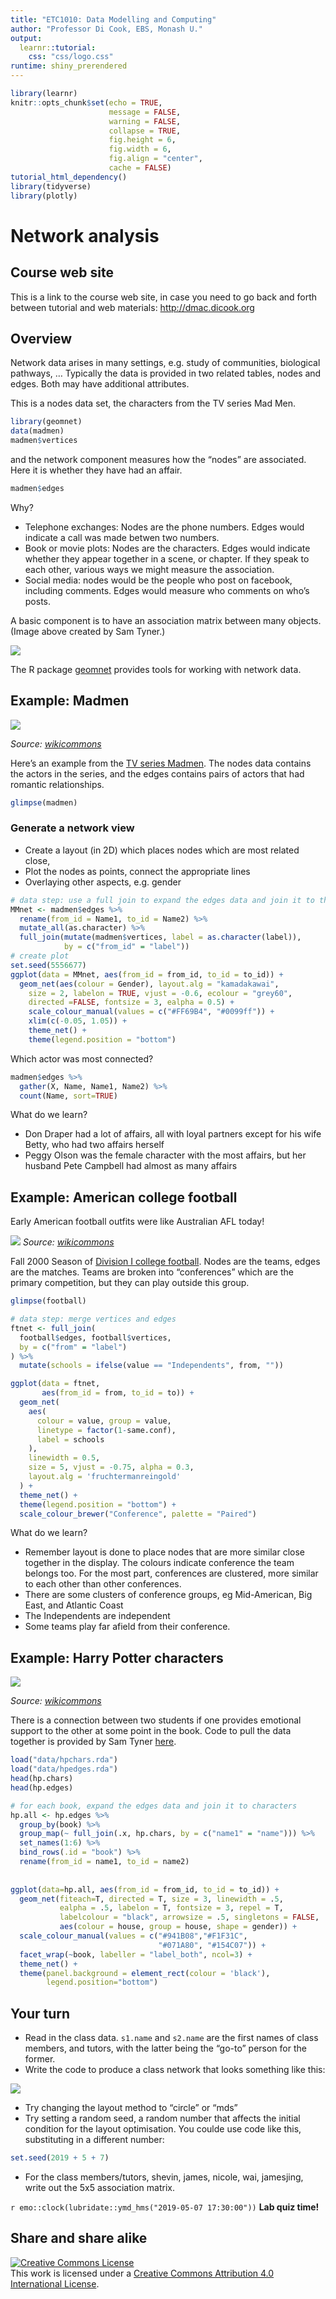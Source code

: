 ```yaml
---
title: "ETC1010: Data Modelling and Computing"
author: "Professor Di Cook, EBS, Monash U."
output: 
  learnr::tutorial:
    css: "css/logo.css"
runtime: shiny_prerendered
---
```


```r
library(learnr)
knitr::opts_chunk$set(echo = TRUE,   
                      message = FALSE,
                      warning = FALSE,
                      collapse = TRUE,
                      fig.height = 6,
                      fig.width = 6,
                      fig.align = "center",
                      cache = FALSE)
tutorial_html_dependency()
library(tidyverse)
library(plotly)
```

# Network analysis

## Course web site

This is a link to the course web site, in case you need to go back and forth between tutorial and web materials: [http://dmac.dicook.org](http://dmac.dicook.org)

## Overview

Network data arises in many settings, e.g. study of communities, biological pathways, ... Typically the data is provided in two related tables, nodes and edges. Both may have additional attributes.

This is a nodes data set, the characters from the TV series Mad Men.

```r
library(geomnet)
data(madmen)
madmen$vertices
```

and the network component measures how the "nodes" are associated. Here it is whether they have had an affair.

```r
madmen$edges
```

Why?

- Telephone exchanges: Nodes are the phone numbers. Edges would indicate a call was made betwen two numbers.
- Book or movie plots: Nodes are the characters. Edges would indicate whether they appear together in a scene, or chapter. If they speak to each other, various ways we might measure the association.
- Social media: nodes would be the people who post on facebook, including comments. Edges would measure who  comments on who's posts.

A basic component is to have an association matrix between many objects. (Image above created by Sam Tyner.) 

![](images/network_data.png)

The R package [geomnet](https://github.com/sctyner/geomnet) provides tools for working with network data. 

## Example: Madmen

![](images/Mad-men-title-card.jpg)

*Source: [wikicommons](https://en.wikipedia.org/wiki/Mad_Men#/media/File:Mad-men-title-card.jpg)*

Here's an example from the [TV series Madmen](https://en.wikipedia.org/wiki/Mad_Men). The nodes data contains the actors in the series, and the edges contains pairs of actors that had romantic relationships.

```r
glimpse(madmen)
```


### Generate a network view

- Create a layout (in 2D) which places nodes which are most related close,
- Plot the nodes as points, connect the appropriate lines
- Overlaying other aspects, e.g. gender

```r
# data step: use a full join to expand the edges data and join it to the nodes
MMnet <- madmen$edges %>%
  rename(from_id = Name1, to_id = Name2) %>%
  mutate_all(as.character) %>%
  full_join(mutate(madmen$vertices, label = as.character(label)), 
            by = c("from_id" = "label"))
# create plot
set.seed(5556677)
ggplot(data = MMnet, aes(from_id = from_id, to_id = to_id)) +
  geom_net(aes(colour = Gender), layout.alg = "kamadakawai",
    size = 2, labelon = TRUE, vjust = -0.6, ecolour = "grey60",
    directed =FALSE, fontsize = 3, ealpha = 0.5) +
    scale_colour_manual(values = c("#FF69B4", "#0099ff")) +
    xlim(c(-0.05, 1.05)) +
    theme_net() +
    theme(legend.position = "bottom")
```


Which actor was most connected?

```r
madmen$edges %>% 
  gather(X, Name, Name1, Name2) %>% 
  count(Name, sort=TRUE)
```

What do we learn?

- Don Draper had a lot of affairs, all with loyal partners except for his wife Betty, who had two affairs herself
- Peggy Olson was the female character with the most affairs, but her husband Pete Campbell had almost as many affairs 

## Example: American college football

Early American football outfits were like Australian AFL today!

![](images/1480px-Unknown_Early_American_Football_Team.jpg)
*Source: [wikicommons](https://commons.wikimedia.org/wiki/File:Unknown_Early_American_Football_Team.jpg)*

Fall 2000 Season of [Division I college football](https://en.wikipedia.org/wiki/NCAA_Division_I). Nodes are the teams, edges are the matches. Teams are broken into "conferences" which are the primary competition, but they can play outside this group.

```r
glimpse(football)
```


```r
# data step: merge vertices and edges
ftnet <- full_join(
  football$edges, football$vertices,
  by = c("from" = "label")
) %>%
  mutate(schools = ifelse(value == "Independents", from, ""))

ggplot(data = ftnet,
       aes(from_id = from, to_id = to)) +
  geom_net(
    aes(
      colour = value, group = value,
      linetype = factor(1-same.conf),
      label = schools
    ),
    linewidth = 0.5,
    size = 5, vjust = -0.75, alpha = 0.3,
    layout.alg = 'fruchtermanreingold'
  ) +
  theme_net() +
  theme(legend.position = "bottom") +
  scale_colour_brewer("Conference", palette = "Paired")
```

What do we learn?

- Remember layout is done to place nodes that are more similar close together in the display. The colours indicate conference the team belongs too. For the most part, conferences are clustered, more similar to each other than other conferences. 
- There are some clusters of conference groups, eg Mid-American, Big East, and Atlantic Coast
- The Independents are independent
- Some teams play far afield from their conference.

## Example: Harry Potter characters

![](images/1069px-Harry_Potter_Platform_Kings_Cross.jpg)

*Source: [wikicommons](https://commons.wikimedia.org/wiki/File:Harry_Potter_Platform_Kings_Cross.jpg)*

There is a connection between two students if one provides emotional support to the other at some point in the book. Code to pull the data together is provided by Sam Tyner [here](https://github.com/sctyner/geomnet/blob/master/README.Rmd#harry-potter-peer-support-network).

```r
load("data/hpchars.rda")
load("data/hpedges.rda")
head(hp.chars)
head(hp.edges)
```


```r
# for each book, expand the edges data and join it to characters
hp.all <- hp.edges %>%
  group_by(book) %>%
  group_map(~ full_join(.x, hp.chars, by = c("name1" = "name"))) %>%
  set_names(1:6) %>%
  bind_rows(.id = "book") %>% 
  rename(from_id = name1, to_id = name2)
  
  
ggplot(data=hp.all, aes(from_id = from_id, to_id = to_id)) + 
  geom_net(fiteach=T, directed = T, size = 3, linewidth = .5, 
           ealpha = .5, labelon = T, fontsize = 3, repel = T, 
           labelcolour = "black", arrowsize = .5, singletons = FALSE,
           aes(colour = house, group = house, shape = gender)) + 
  scale_colour_manual(values = c("#941B08","#F1F31C", 
                                 "#071A80", "#154C07")) + 
  facet_wrap(~book, labeller = "label_both", ncol=3) + 
  theme_net() + 
  theme(panel.background = element_rect(colour = 'black'), 
        legend.position="bottom")

```

## Your turn

- Read in the class data. `s1.name` and `s2.name` are the first names of class members, and tutors, with the latter being the "go-to" person for the former. 
- Write the code to produce a class network that looks something like this:

![](images/class_network.png)


- Try changing the layout method to "circle" or "mds"
- Try setting a random seed, a random number that affects the initial condition for the layout optimisation. You coulde use code like this, substituting in a different number:

```r
set.seed(2019 + 5 + 7)
```

- For the class members/tutors, shevin, james, nicole, wai, jamesjing, write out the 5x5 association matrix.

`r emo::clock(lubridate::ymd_hms("2019-05-07 17:30:00"))` **Lab quiz time!**

<!--
## Simpsons

Your turn to make a network diagram for the Simpsons. The measure of association will be "that the two characters had lines in the same episode together".

- How many characters appeared only in one episode? (You will want to drop these)
- Write code to search if a character has a line in an episode
- Compile a dataset of episode (rows) and character (columns) which is a binary matrix where 1 indicates the character had a line in the episode, and 0 is otherwise
- Gather the matrix into long form, with these columns: `episode`, `character`, `had a line` (0,1)
- Filter the rows with `had a line` equal to 1. 
- Count the number of times the pair of characters appeared. This now forms your edge set, with an additional column of the strength of the relationship
- Make your network display
-->

## Share and share alike

<a rel="license" href="http://creativecommons.org/licenses/by/4.0/"><img alt="Creative Commons License" style="border-width:0" src="https://i.creativecommons.org/l/by/4.0/88x31.png" /></a><br />This work is licensed under a <a rel="license" href="http://creativecommons.org/licenses/by/4.0/">Creative Commons Attribution 4.0 International License</a>.
